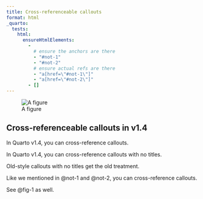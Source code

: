 ```yaml
---
title: Cross-referenceable callouts
format: html
_quarto:
  tests:
    html:
      ensureHtmlElements:
        -
          # ensure the anchors are there
          - "#not-1"
          - "#not-2"
          # ensure actual refs are there
          - "a[href=\"#not-1\"]"
          - "a[href=\"#not-2\"]"
        - []
---
```


![A figure](./test.jpg){#fig-1}

::: {#not-1 .callout-note}

## Cross-referenceable callouts in v1.4

In Quarto v1.4, you can cross-reference callouts.

:::

::: {#not-2 .callout-note}

In Quarto v1.4, you can cross-reference callouts with no titles.

:::


::: {.callout-note}

Old-style callouts with no titles get the old treatment.

:::


Like we mentioned in @not-1 and @not-2, you can cross-reference callouts.

See @fig-1 as well.